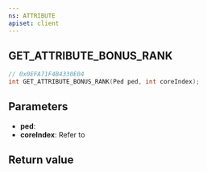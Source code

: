 ```yaml
---
ns: ATTRIBUTE
apiset: client
---
```

## GET_ATTRIBUTE_BONUS_RANK

```c
// 0x0EFA71F4B4330E04
int GET_ATTRIBUTE_BONUS_RANK(Ped ped, int coreIndex);
```

## Parameters
* **ped**:
* **coreIndex**: Refer to <EmbeddedEnum name="eAttributeCore" />

## Return value
